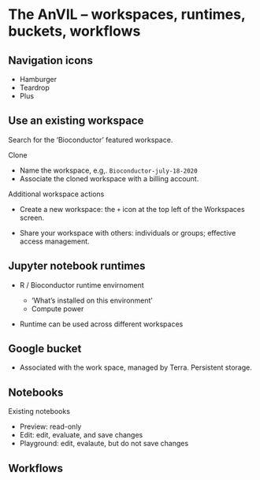 # The AnVIL -- workspaces, runtimes, buckets, workflows

## Navigation icons

- Hamburger
- Teardrop
- Plus

## Use an existing workspace

Search for the 'Bioconductor' featured workspace.

Clone 

- Name the workspace, e.g,. `Bioconductor-july-18-2020`
- Associate the cloned workspace with a billing account.

Additional workspace actions

- Create a new workspace: the `+` icon at the top left of the
  Workspaces screen.

- Share your workspace with others: individuals or groups; effective
  access management.

## Jupyter notebook runtimes

- R / Bioconductor runtime envirnoment

  - 'What's installed on this environment'
  - Compute power

- Runtime can be used across different workspaces

## Google bucket

- Associated with the work space, managed by Terra. Persistent storage.

## Notebooks

Existing notebooks

- Preview: read-only
- Edit: edit, evaluate, and save changes
- Playground: edit, evalaute, but do not save changes

## Workflows
